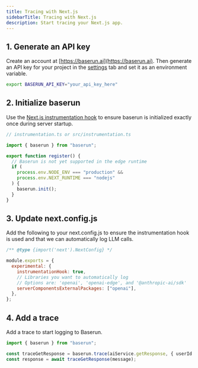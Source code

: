```yaml
---
title: Tracing with Next.js
sidebarTitle: Tracing with Next.js
description: Start tracing your Next.js app.
---
```


## 1. Generate an API key

Create an account at [https://baserun.ai](https://baserun.ai). Then generate an API key for your project in the [settings](https://baserun.ai/settings) tab and set it as an environment variable.

```bash
export BASERUN_API_KEY="your_api_key_here"
```

## 2. Initialize baserun

Use the [Next.js instrumentation hook](https://nextjs.org/docs/app/building-your-application/optimizing/instrumentation) to ensure baserun is initialized exactly once during server startup.

```typescript typescript
// instrumentation.ts or src/instrumentation.ts

import { baserun } from "baserun";

export function register() {
  // Baserun is not yet supported in the edge runtime
  if (
    process.env.NODE_ENV === "production" &&
    process.env.NEXT_RUNTIME === "nodejs"
  ) {
    baserun.init();
  }
}
```

## 3. Update next.config.js

Add the following to your next.config.js to ensure the instrumentation hook is used and that we can automatically log LLM calls.

```javascript javascript
/** @type {import('next').NextConfig} */

module.exports = {
  experimental: {
    instrumentationHook: true,
    // Libraries you want to automatically log
    // Options are: 'openai', 'openai-edge', and '@anthropic-ai/sdk'
    serverComponentsExternalPackages: ["openai"],
  },
};
```

## 4. Add a trace

Add a trace to start logging to Baserun.

```typescript typescript
import { baserun } from "baserun";

const traceGetResponse = baserun.trace(aiService.getResponse, { userId: 123 });
const response = await traceGetResponse(message);
```
